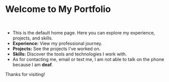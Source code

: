 # Welcome to My Portfolio

<br />

- This is the default home page. Here you can explore my experience, projects, and skills.
- **Experience:** View my professional journey.
- **Projects:** See the projects I've worked on.
- **Skills:** Discover the tools and technologies I work with.
- As for contacting me, email or text me, I am not able to talk on the phone because I am **deaf**.

Thanks for visiting!